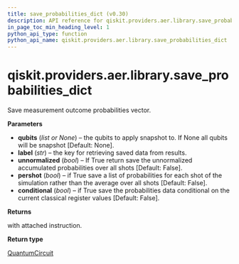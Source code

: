 ```yaml
---
title: save_probabilities_dict (v0.30)
description: API reference for qiskit.providers.aer.library.save_probabilities_dict in qiskit v0.30
in_page_toc_min_heading_level: 1
python_api_type: function
python_api_name: qiskit.providers.aer.library.save_probabilities_dict
---
```


<span id="qiskit-providers-aer-library-save-probabilities-dict" />

# qiskit.providers.aer.library.save\_probabilities\_dict

<Function id="qiskit.providers.aer.library.save_probabilities_dict" isDedicatedPage={true} github="https://github.com/qiskit/qiskit-aer/tree/stable/0.9/qiskit/providers/aer/library/save_instructions/save_probabilities.py" signature="save_probabilities_dict(self, qubits=None, label='probabilities', unnormalized=False, pershot=False, conditional=False)">
  Save measurement outcome probabilities vector.

  **Parameters**

  *   **qubits** (*list or None*) – the qubits to apply snapshot to. If None all qubits will be snapshot \[Default: None].
  *   **label** (*str*) – the key for retrieving saved data from results.
  *   **unnormalized** (*bool*) – If True return save the unnormalized accumulated probabilities over all shots \[Default: False].
  *   **pershot** (*bool*) – if True save a list of probabilities for each shot of the simulation rather than the average over all shots \[Default: False].
  *   **conditional** (*bool*) – if True save the probabilities data conditional on the current classical register values \[Default: False].

  **Returns**

  with attached instruction.

  **Return type**

  [QuantumCircuit](qiskit.circuit.QuantumCircuit "qiskit.circuit.QuantumCircuit")
</Function>

